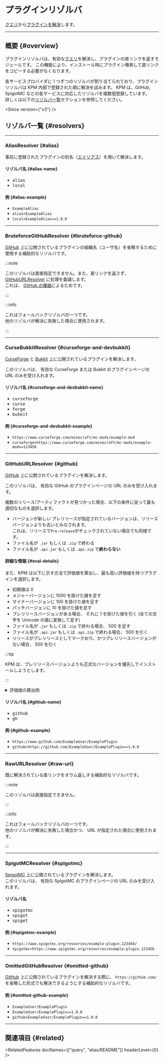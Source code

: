 
# プラグインリゾルバ

[クエリ](query)から[プラグインを解決](/docs/expressions/#plugin-resolve)します。

---

## 概要 {#overview}

プラグインリゾルバは、有効な[クエリ](query)を解決し、プラグインの直リンクを返すモジュールです。
この機能により、インストール時にプラグイン検索して直リンクをコピーする必要がなくなります。

各サービスプロバイダに 1 つずつのリゾルバが割り当てられており、プラグインリゾルバは KPM 内部で登録された順に解決を試みます。
KPM は、GitHub, SpigotMC などの各サービスに対応したリゾルバを複数個登録しています。  
詳しくは以下の[リゾルバ一覧](#resolvers)セクションを参照してください。

<Since version={"v3"} />

## リゾルバ一覧 {#resolvers}

---

### AliasResolver {#alias}

事前に登録されたプラグインの別名（[エイリアス](alias)）を用いて解決します。

<!-- TODO: エイリアス構成のリンクを張る -->

#### リゾルバ名 {#alias-name}

- <kbd>alias</kbd>
- <kbd>local</kbd>

#### 例 {#alias-example}

- `ExampleAlias`
- `alias>ExampleAlias`
- `local>ExampleAlias==1.0.0`

---

### BruteforceGitHubResolver {#bruteforce-github}

[GitHub](https://github.com/) 上に公開されているプラグインの組織名（ユーザ名）を省略するために使用する補助的なリゾルバです。

:::note

このリゾルバは直接指定できません。また、直リンクを返さず、[GitHubURLResolver](#github) に処理を委譲します。  
これは、 [GitHub の優越](query#github-prefence)によるためです。

:::

:::info

これはフォールバックリゾルバの一つです。  
他のリゾルバが解決に失敗した場合に使用されます。

:::

---

### CurseBukkitResolver {#curseforge-and-devbukkit}

[CurseForge](https://www.curseforge.com/minecraft/mc-mods) と [Bukkit](https://dev.bukkit.org/projects) 上に公開されているプラグインを解決します。

このリゾルバは、 有効な CurseForge または Bukkit のプラグインページの URL のみを受け入れます。

#### リゾルバ名 {#curseforge-and-devbukkit-name}

- <kbd>curseforge</kbd>
- <kbd>curse</kbd>
- <kbd>forge</kbd>
- <kbd>bukkit</kbd>

#### 例 {#curseforge-and-devbukkit-example}

- `https://www.curseforge.com/minecraft/mc-mods/example-mod`
- `curseforge>https://www.curseforge.com/minecraft/mc-mods/example-mod==123456`

---

### GitHubURLResolver {#github}

[GitHub](https://github.com) 上に公開されているプラグインを解決します。

このリゾルバは、 有効な GitHub のプラグインページの URL のみを受け入れます。

複数のリリース/アーティファクトが見つかった場合、以下の条件に従って最も適切なものを選択します。
+ バージョンが新しい
  プレリリースが指定されているバージョンは、リリースバージョンよりも古いとみなされます。  
  これは、リリースで`Pre-release`がチェックされていない場合でも同様です。
+ ファイル名が `.jar` もしくは `.zip` で終わる
+ ファイル名が `.api.jar` もしくは `.api.zip` で**終わらない**

#### 詳細な情報 {#eval-details}

また、KPM は以下に示す方法で評価値を算出し、最も高い評価値を持つプラグインを選択します。

+ 初期値は 0
+ メジャーバージョンに 1000 を掛けた値を足す
+ マイナーバージョンに 100 を掛けた値を足す
+ パッチバージョンに 10 を掛けた値を足す
+ プレリリースバージョンがある場合、 それに 1 を掛けた値を引く (全ての文字を Unicode の値に変換して足す)
+ ファイル名が `.jar` もしくは `.zip` で終わる場合、 500 を足す
+ ファイル名が `.api.jar` もしくは `.api.zip` で終わる場合、 500 を引く
+ リリースがプレリリースとしてマークおり、かつプレリリースバージョンがない場合、 500 を引く

:::tip

KPM は、プレリリースバージョンよりも正式なバージョンを優先してインストールしようとします。

:::


<details>
  <summary>評価値の算出例</summary>

  例1
  + バージョン `1.2.3`
  + ファイル名 `MyPlugin-1.2.3.jar`
  + プレリリース？： いいえ

  評価値 = `0 + (1 * 1000) + (2 * 100) + (3 * 10) + 500 = 1230`

  例2
  + バージョン `1.2.3-pre1`
  + ファイル名 `MyPlugin-1.2.3-pre1.plugin.jar`
  + プレリリース？： はい  
  プレリリース (pre-1) = `114 + 45 + 49 = 472`

  評価値 = `0 + (1 * 1000) + (2 * 100) + (3 * 10) - 472 + 500 = 758`

  ---

  この場合、例1のプラグインが選択されます。

</details>


#### リゾルバ名 {#github-name}

- <kbd>github</kbd>
- <kbd>gh</kbd>

#### 例 {#github-example}

- `https://www.github.com/ExampleUser/ExamplePlugin`
- `github>https://github.com/ExampleUser/ExamplePlugin==1.0.0`

---

### RawURLResolver {#raw-url}

既に解決されている直リンクをオウム返しする補助的なリゾルバです。

:::note

このリゾルバは直接指定できません。

:::

:::info

これはフォールバックリゾルバの一つです。  
他のリゾルバが解決に失敗した場合かつ、 URL が指定された場合に使用されます。

:::

---

### SpigotMCResolver {#spigotmc}

[SpigotMC](https://www.spigotmc.org/resources/) 上に公開されているプラグインを解決します。  
このリゾルバは、 有効な SpigotMC のプラグインページの URL のみを受け入れます。

#### リゾルバ名

- <kbd>spigotmc</kbd>
- <kbd>spigot</kbd>
- <kbd>spiget</kbd>

#### 例 {#spigotmc-example}

- `https://www.spigotmc.org/resources/example-plugin.123456/`
- `spigotmc>https://www.spigotmc.org/resources/example-plugin.123456`

---

### OmittedGitHubResolver {#omitted-github}

[GitHub](https://github.com) 上に公開されているプラグインを解決する際に、 `https://github.com/` を省略した形式でも解決できるようにする補助的なリゾルバです。

#### 例 {#omitted-github-example}

- `ExampleUser/ExamplePlugin`
- `ExampleUser/ExamplePlugin==1.0.0`
- `github>ExampleUser/ExamplePlugin==1.0.0`

---

## 関連項目 {#related}

<RelatedFeatures docNames={["query", "alias/README"]} headerLevel={0} />

